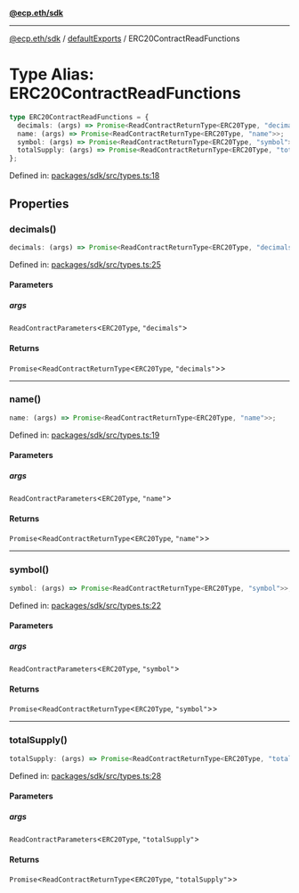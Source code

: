 [**@ecp.eth/sdk**](../../index.mdx)

***

[@ecp.eth/sdk](/sdk-reference/index.mdx) / [defaultExports](/sdk-reference/defaultExports/index.mdx) / ERC20ContractReadFunctions

# Type Alias: ERC20ContractReadFunctions

```ts
type ERC20ContractReadFunctions = {
  decimals: (args) => Promise<ReadContractReturnType<ERC20Type, "decimals">>;
  name: (args) => Promise<ReadContractReturnType<ERC20Type, "name">>;
  symbol: (args) => Promise<ReadContractReturnType<ERC20Type, "symbol">>;
  totalSupply: (args) => Promise<ReadContractReturnType<ERC20Type, "totalSupply">>;
};
```

Defined in: [packages/sdk/src/types.ts:18](https://github.com/ecp-eth/comments-monorepo/blob/main/packages/sdk/src/types.ts#L18)

## Properties

### decimals()

```ts
decimals: (args) => Promise<ReadContractReturnType<ERC20Type, "decimals">>;
```

Defined in: [packages/sdk/src/types.ts:25](https://github.com/ecp-eth/comments-monorepo/blob/main/packages/sdk/src/types.ts#L25)

#### Parameters

##### args

`ReadContractParameters`\<`ERC20Type`, `"decimals"`\>

#### Returns

`Promise`\<`ReadContractReturnType`\<`ERC20Type`, `"decimals"`\>\>

***

### name()

```ts
name: (args) => Promise<ReadContractReturnType<ERC20Type, "name">>;
```

Defined in: [packages/sdk/src/types.ts:19](https://github.com/ecp-eth/comments-monorepo/blob/main/packages/sdk/src/types.ts#L19)

#### Parameters

##### args

`ReadContractParameters`\<`ERC20Type`, `"name"`\>

#### Returns

`Promise`\<`ReadContractReturnType`\<`ERC20Type`, `"name"`\>\>

***

### symbol()

```ts
symbol: (args) => Promise<ReadContractReturnType<ERC20Type, "symbol">>;
```

Defined in: [packages/sdk/src/types.ts:22](https://github.com/ecp-eth/comments-monorepo/blob/main/packages/sdk/src/types.ts#L22)

#### Parameters

##### args

`ReadContractParameters`\<`ERC20Type`, `"symbol"`\>

#### Returns

`Promise`\<`ReadContractReturnType`\<`ERC20Type`, `"symbol"`\>\>

***

### totalSupply()

```ts
totalSupply: (args) => Promise<ReadContractReturnType<ERC20Type, "totalSupply">>;
```

Defined in: [packages/sdk/src/types.ts:28](https://github.com/ecp-eth/comments-monorepo/blob/main/packages/sdk/src/types.ts#L28)

#### Parameters

##### args

`ReadContractParameters`\<`ERC20Type`, `"totalSupply"`\>

#### Returns

`Promise`\<`ReadContractReturnType`\<`ERC20Type`, `"totalSupply"`\>\>
